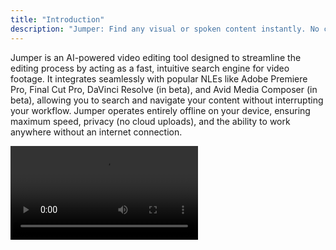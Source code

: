 ```yaml
---
title: "Introduction"
description: "Jumper: Find any visual or spoken content instantly. No clouds. No uploads. All on device."
---
```


Jumper is an AI-powered video editing tool designed to streamline the editing process by acting as a fast, intuitive search engine for video footage. It integrates seamlessly with popular NLEs like Adobe Premiere Pro, Final Cut Pro, DaVinci Resolve (in beta), and Avid Media Composer (in beta), allowing you to search and navigate your content without interrupting your workflow. Jumper operates entirely offline on your device, ensuring maximum speed, privacy (no cloud uploads), and the ability to work anywhere without an internet connection.

<video controls className="w-full aspect-video" src="https://customer-5b7nirmpkyszbexu.cloudflarestream.com/511893e4b6d759140c6fdd51d0328f18/iframe?preload=true&poster=https%3A%2F%2Fcustomer-5b7nirmpkyszbexu.cloudflarestream.com%2F511893e4b6d759140c6fdd51d0328f18%2Fthumbnails%2Fthumbnail.jpg%3Ftime%3D1s%26height%3D600" />

## How it works

<Steps>
  <Step title="Analyze media">
    Select and analyze videos, sound files or images. This is done locally and offline.
  </Step>
  <Step title="Search for anything">
    Find any visual or spoken content in milliseconds.
  </Step>
</Steps>

## Explore more

<CardGroup cols={2}>
  <Card title="The Interface" icon="chalkboard-user">
    Master Jumper by exploring its interface and learn about the powerful features
  </Card>
  <Card title="Tutorials" icon="image" href="https://mintlify.com/docs/development">
    Preview your changes before you push to make sure they're perfect
  </Card>
</CardGroup>